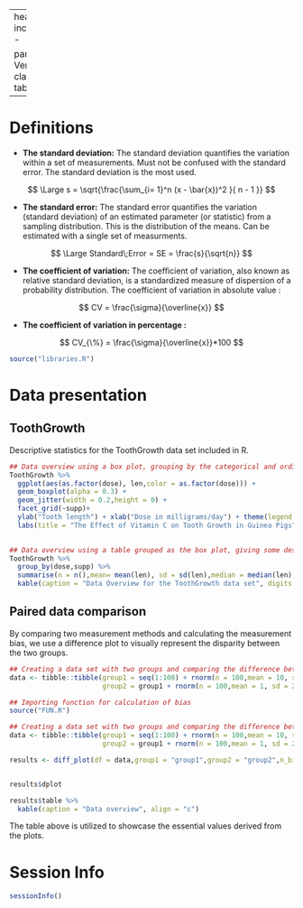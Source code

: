 
---
header-includes:
- \renewcommand{\familydefault}{\sfdefault}
- \usepackage{fancyhdr}
- \usepackage{lastpage}
- \usepackage{datetime}
- \usepackage{xcolor}
- \definecolor{red_AA}{RGB}{255,120,120}
- \pagestyle{fancy}
- \fancyfoot[L]{\color{red_AA}{\today, \currenttime}}
- \fancyfoot[C]{\color{red_AA}{Page \thepage\ / \pageref{LastPage}}}
- \fancyfoot[R]{\color{red_AA}{Confidential}}
- \fancyhead[L]{\color{red_AA}{\textbf{Test for Github} \\\Large{\textit{Report Title - Project Title}}}}
- \fancyhead[R]{\includegraphics[width=1.5cm]{./logo.png}}
- \fancypagestyle{plain}{\pagestyle{fancy}}
- \renewcommand{\footrulewidth}{0.5pt}
- \geometry{a4paper, left=20mm, right=20mm, headheight=3cm, top=3cm, bottom=3 cm,footskip=2cm}
output:
  pdf_document:
    fig_caption: yes
    number_sections: yes

params:
  Version: 1
classoption: table
---

\begin{center}
\end{center}

\vspace{6\baselineskip}

\newcolumntype{g}{>{\columncolor{red_AA}}c}

\begin{center}
\begin{tabular}{|g|l|}
\hline
\textcolor{black}{Project name} & Github Project \\
\textcolor{black}{\textit{ }} &  \\\hline
\textcolor{black}{R Software Version } & `r R.Version()$version.string` \\
\textcolor{black}{\textit{ }} &  \\\hline
\textcolor{black}{Version}  & V1 \\
\hspace{5cm} &\hspace{10cm} \\\hline
\textcolor{black}{Change description } & Initial redaction \\
\textcolor{black}{ } & \\ \hline
\end{tabular}

\vspace{4\baselineskip}

\begin{tabular}{|g|c|c|c|c|}
\hline
\rowcolor{red_AA} 
&\textcolor{black}{ \textit{First Name}}  &\textcolor{black}{\textit{Last Name}}   &\textcolor{black}{Date} \\
\rowcolor{red_AA} &  & &  \\\hline
\textcolor{black}{Written by }& Andrés & Acuña Marroquín & \today  \\ 
\textcolor{black} {\textit{}} &  &   & 
\\\hline
\end{tabular}

\vspace{4\baselineskip}

\end{center}

\newpage
\centering
\raggedright
\tableofcontents  

# Definitions 

+ **The standard deviation:** The standard deviation quantifies the variation within a set of measurements.
Must not be confused with the standard error. The standard deviation is the most used.


$$ \Large  s = \sqrt{\frac{\sum_{i= 1}^n (x - \bar{x})^2 }{ n - 1 }}   $$

+ **The standard error:** The  standard error quantifies the variation (standard deviation) of an estimated parameter (or statistic) from a sampling distribution. This is the distribution of the means. Can be estimated with a single set of measurments.

$$ \Large Standard\;Error = SE = \frac{s}{\sqrt{n}} $$

+ **The coefficient of variation:**  The coefficient of variation, also known as relative standard deviation, is a standardized measure of dispersion of a probability distribution. The coefficient of variation in absolute value : 

$$ CV = \frac{\sigma}{\overline{x}} $$

+ **The coefficient of variation in percentage :**

$$ CV_{\%} = \frac{\sigma}{\overline{x}}*100 $$

```r

source("libraries.R")

```
 
\newpage

# Data presentation
## ToothGrowth

Descriptive statistics for the ToothGrowth data set included in R. 

```r

## Data overview using a box plot, grouping by the categorical and ordinal variables ("supp" and "dose") the continuous variable "len"
ToothGrowth %>% 
  ggplot(aes(as.factor(dose), len,color = as.factor(dose))) +
  geom_boxplot(alpha = 0.3) + 
  geom_jitter(width = 0.2,height = 0) +
  facet_grid(~supp)+
  ylab("Tooth length") + xlab("Dose in milligrams/day") + theme(legend.position = "none")+
  labs(title = "The Effect of Vitamin C on Tooth Growth in Guinea Pigs", subtitle = "Supplement type (VC or OJ)") 
  

## Data overview using a table grouped as the box plot, giving some descriptive statistics.
ToothGrowth %>% 
  group_by(dose,supp) %>% 
  summarise(n = n(),mean= mean(len), sd = sd(len),median = median(len),min = min(len), max = max(len)) %>% 
  kable(caption = "Data Overview for the ToothGrowth data set", digits = 2,align = "c", booktabs = T,linesep = "")  

```

\newpage 

## Paired data comparison 

By comparing two measurement methods and calculating the measurement bias, we use a difference plot to visually represent the disparity between the two groups.

```r
## Creating a data set with two groups and comparing the difference between two groups
data <- tibble::tibble(group1 = seq(1:100) + rnorm(n = 100,mean = 10, sd = 2),
                       group2 = group1 + rnorm(n = 100,mean = 1, sd = 2))

```



```r

## Importing function for calculation of bias
source("FUN.R")

## Creating a data set with two groups and comparing the difference between two groups
data <- tibble::tibble(group1 = seq(1:100) + rnorm(n = 100,mean = 10, sd = 2),
                       group2 = group1 + rnorm(n = 100,mean = 1, sd = 2))

results <- diff_plot(df = data,group1 = "group1",group2 = "group2",n_bins = 10,n_breaks = 15)


results$dplot

results$table %>% 
  kable(caption = "Data overview", align = "c")

```

The table above is utilized to showcase the essential values derived from the plots.


\newpage

# Session Info

```r

sessionInfo()

```
